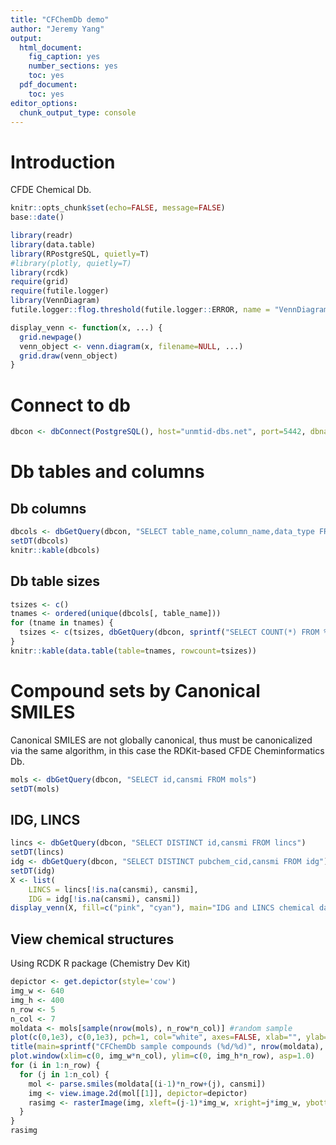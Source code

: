 ```yaml
---
title: "CFChemDb demo"
author: "Jeremy Yang"
output:
  html_document:
    fig_caption: yes
    number_sections: yes
    toc: yes
  pdf_document:
    toc: yes
editor_options:
  chunk_output_type: console
---
```


# Introduction

CFDE Chemical Db.

```r
knitr::opts_chunk$set(echo=FALSE, message=FALSE)
base::date() 
```          
             
```r
library(readr)
library(data.table)
library(RPostgreSQL, quietly=T)
#library(plotly, quietly=T)
library(rcdk)
require(grid)
require(futile.logger)
library(VennDiagram)
futile.logger::flog.threshold(futile.logger::ERROR, name = "VennDiagramLogger") #Avoid annoying logfiles.
```

```r
display_venn <- function(x, ...) {
  grid.newpage()
  venn_object <- venn.diagram(x, filename=NULL, ...)
  grid.draw(venn_object)
}
```

# Connect to db

```r
dbcon <- dbConnect(PostgreSQL(), host="unmtid-dbs.net", port=5442, dbname="cfchemdb", user="commoner", password="easement")
```

# Db tables and columns

## Db columns

```r
dbcols <- dbGetQuery(dbcon, "SELECT table_name,column_name,data_type FROM information_schema.columns WHERE table_schema='public' ORDER BY table_name,column_name")
setDT(dbcols)
knitr::kable(dbcols)
```

## Db table sizes

```r
tsizes <- c()
tnames <- ordered(unique(dbcols[, table_name]))
for (tname in tnames) {
  tsizes <- c(tsizes, dbGetQuery(dbcon, sprintf("SELECT COUNT(*) FROM %s", tname))$count)
}
knitr::kable(data.table(table=tnames, rowcount=tsizes))
```

# Compound sets by Canonical SMILES

Canonical SMILES are not globally canonical, thus must be canonicalized via the same algorithm, in this case the RDKit-based CFDE Cheminformatics Db.

```r
mols <- dbGetQuery(dbcon, "SELECT id,cansmi FROM mols")
setDT(mols)
```

## IDG, LINCS

```r
lincs <- dbGetQuery(dbcon, "SELECT DISTINCT id,cansmi FROM lincs")
setDT(lincs)
idg <- dbGetQuery(dbcon, "SELECT DISTINCT pubchem_cid,cansmi FROM idg")
setDT(idg)
X <- list(
	LINCS = lincs[!is.na(cansmi), cansmi], 
	IDG = idg[!is.na(cansmi), cansmi])
display_venn(X, fill=c("pink", "cyan"), main="IDG and LINCS chemical datasets by CFDE-RDKit-Cansmi")
```


## View chemical structures

Using RCDK R package (Chemistry Dev Kit)

```r
depictor <- get.depictor(style='cow')
img_w <- 640
img_h <- 400
n_row <- 5
n_col <- 7
moldata <- mols[sample(nrow(mols), n_row*n_col)] #random sample
plot(c(0,1e3), c(0,1e3), pch=1, col="white", axes=FALSE, xlab="", ylab="")
title(main=sprintf("CFChemDb sample compounds (%d/%d)", nrow(moldata), nrow(mols[!is.na(cansmi)])), line = -3, sub="Depicted with RCDK", cex.main=2)
plot.window(xlim=c(0, img_w*n_col), ylim=c(0, img_h*n_row), asp=1.0)
for (i in 1:n_row) {
  for (j in 1:n_col) {
    mol <- parse.smiles(moldata[(i-1)*n_row+(j), cansmi])
    img <- view.image.2d(mol[[1]], depictor=depictor)
    rasimg <- rasterImage(img, xleft=(j-1)*img_w, xright=j*img_w, ybottom=(i-2)*img_h, ytop=(i-1)*img_h)
  }
}
rasimg
```



